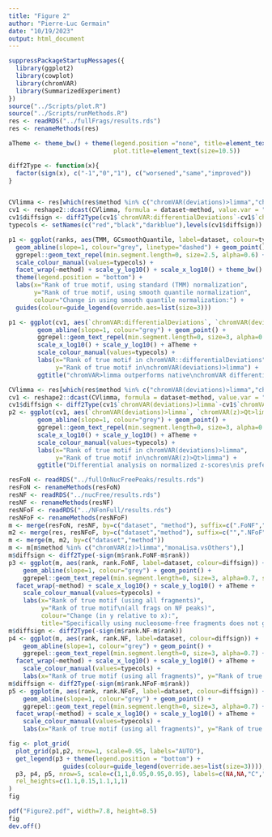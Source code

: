 ```yaml
---
title: "Figure 2"
author: "Pierre-Luc Germain"
date: "10/19/2023"
output: html_document
---
```


```r
suppressPackageStartupMessages({
  library(ggplot2)
  library(cowplot)
  library(chromVAR)
  library(SummarizedExperiment)
})
source("../Scripts/plot.R")
source("../Scripts/runMethods.R")
res <- readRDS("../fullFrags/results.rds")
res <- renameMethods(res)
```



```r
aTheme <- theme_bw() + theme(legend.position ="none", title=element_text(size=10),
                             plot.title=element_text(size=10.5))

diff2Type <- function(x){
  factor(sign(x), c("-1","0","1"), c("worsened","same","improved"))
}


CVlimma <- res[which(res$method %in% c("chromVAR(deviations)>limma","chromVAR:differentialDeviations")),]
cv1 <- reshape2::dcast(CVlimma, formula = dataset~method, value.var = "rank")
cv1$diffsign <- diff2Type(cv1$`chromVAR:differentialDeviations`-cv1$`chromVAR(deviations)>limma`)
typecols <- setNames(c("red","black","darkblue"),levels(cv1$diffsign))

p1 <- ggplot(ranks, aes(TMM, GCsmoothQuantile, label=dataset, colour=type)) +
  geom_abline(slope=1, colour="grey", linetype="dashed") + geom_point() + 
  ggrepel::geom_text_repel(min.segment.length=0, size=2.5, alpha=0.6) + 
  scale_colour_manual(values=typecols) +
  facet_wrap(~method) + scale_y_log10() + scale_x_log10() + theme_bw() +
  theme(legend.position = "bottom") + 
  labs(x="Rank of true motif, using standard (TMM) normalization",
       y="Rank of true motif, using smooth quantile normalization",
       colour="Change in using smooth quantile normalization:") +
  guides(colour=guide_legend(override.aes=list(size=3)))

p1 <- ggplot(cv1, aes(`chromVAR:differentialDeviations`, `chromVAR(deviations)>limma`, label=dataset, colour=diffsign)) + 
        geom_abline(slope=1, colour="grey") + geom_point() + 
        ggrepel::geom_text_repel(min.segment.length=0, size=3, alpha=0.7) + 
        scale_x_log10() + scale_y_log10() + aTheme +
        scale_colour_manual(values=typecols) +
        labs(x="Rank of true motif in chromVAR::differentialDeviations",
             y="Rank of true motif in\nchromVAR(deviations)>limma") +
        ggtitle("chromVAR>limma outperforms native\nchromVAR differential analysis")

CVlimma <- res[which(res$method %in% c("chromVAR(deviations)>limma","chromVAR(z)>Qt>limma")),]
cv1 <- reshape2::dcast(CVlimma, formula = dataset~method, value.var = "rank")
cv1$diffsign <- diff2Type(cv1$`chromVAR(deviations)>limma`-cv1$`chromVAR(z)>Qt>limma`)
p2 <- ggplot(cv1, aes(`chromVAR(deviations)>limma`, `chromVAR(z)>Qt>limma`, label=dataset, colour=diffsign)) + 
        geom_abline(slope=1, colour="grey") + geom_point() + 
        ggrepel::geom_text_repel(min.segment.length=0, size=3, alpha=0.7) + 
        scale_x_log10() + scale_y_log10() + aTheme +
        scale_colour_manual(values=typecols) +
        labs(x="Rank of true motif in chromVAR(deviations)>limma",
             y="Rank of true motif in\nchromVAR(z)>Qt>limma") +
        ggtitle("Differential analysis on normalized z-scores\nis preferable to using the adjusted deviations")
```

```r
resFoN <- readRDS("../fullOnNucFreePeaks/results.rds")
resFoN <- renameMethods(resFoN)
resNF <- readRDS("../nucFree/results.rds")
resNF <- renameMethods(resNF)
resNFoF <- readRDS("../NFonFull/results.rds")
resNFoF <- renameMethods(resNFoF)
m <- merge(resFoN, resNF, by=c("dataset", "method"), suffix=c(".FoNF",".NF"))
m2 <- merge(res, resNFoF, by=c("dataset","method"), suffix=c("",".NFoF"))
m <- merge(m, m2, by=c("dataset","method"))
m <- m[m$method %in% c("chromVAR(z)>limma","monaLisa.vsOthers"),]
m$diffsign <- diff2Type(-sign(m$rank.FoNF-m$rank))
p3 <- ggplot(m, aes(rank, rank.FoNF, label=dataset, colour=diffsign)) + 
    geom_abline(slope=1, colour="grey") + geom_point() + 
    ggrepel::geom_text_repel(min.segment.length=0, size=3, alpha=0.7, show.legend=FALSE) + 
  facet_wrap(~method) + scale_x_log10() + scale_y_log10() + aTheme + 
    scale_colour_manual(values=typecols) +
    labs(x="Rank of true motif (using all fragments)",
         y="Rank of true motif\n(all frags on NF peaks)",
         colour="Change (in y relative to x):",
         title="Specifically using nucleosome-free fragments does not generally improve results")
m$diffsign <- diff2Type(-sign(m$rank.NF-m$rank))
p4 <- ggplot(m, aes(rank, rank.NF, label=dataset, colour=diffsign)) + 
    geom_abline(slope=1, colour="grey") + geom_point() + 
    ggrepel::geom_text_repel(min.segment.length=0, size=3, alpha=0.7) + 
  facet_wrap(~method) + scale_x_log10() + scale_y_log10() + aTheme +
    scale_colour_manual(values=typecols) +
    labs(x="Rank of true motif (using all fragments)", y="Rank of true motif\n(only NF frags on NF peaks)")
m$diffsign <- diff2Type(-sign(m$rank.NFoF-m$rank))
p5 <- ggplot(m, aes(rank, rank.NFoF, label=dataset, colour=diffsign)) + 
    geom_abline(slope=1, colour="grey") + geom_point() + 
    ggrepel::geom_text_repel(min.segment.length=0, size=3, alpha=0.7) + 
  facet_wrap(~method) + scale_x_log10() + scale_y_log10() + aTheme +
    scale_colour_manual(values=typecols) +
    labs(x="Rank of true motif (using all fragments)", y="Rank of true motif\n(only NF fragments)")
```


```r
fig <- plot_grid(
  plot_grid(p1,p2, nrow=1, scale=0.95, labels="AUTO"),
  get_legend(p3 + theme(legend.position = "bottom") + 
               guides(colour=guide_legend(override.aes=list(size=3)))),
  p3, p4, p5, nrow=5, scale=c(1,1,0.95,0.95,0.95), labels=c(NA,NA,"C","D","E"),
  rel_heights=c(1.1,0.15,1.1,1,1)
)
fig
```

```r
pdf("Figure2.pdf", width=7.8, height=8.5)
fig
dev.off()
```